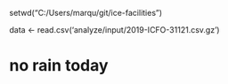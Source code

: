 setwd("C:/Users/marqu/git/ice-facilities")

data <- read.csv('analyze/input/2019-ICFO-31121.csv.gz')

# no rain today